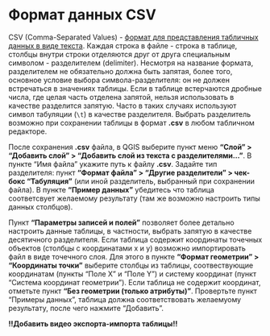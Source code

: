 # Формат данных CSV {#sec-csv}

CSV (Comma-Separated Values) - [формат для представления табличных данных в виде текста](https://ru.wikipedia.org/wiki/CSV). Каждая строка в файле - строка в таблице, столбцы внутри строки отделяются друг от друга специальным символом - разделителем (delimiter). Несмотря на название формата, разделителем не обязательно должна быть запятая, более того, основное условие выбора символа-разделителя: он не должен встречаться в значениях таблицы. Если в таблице встерчаются дробные числа, где целая часть отделена запятой, нельзя использовать в качестве разделится запятую. Часто в таких случаях используют символ табуляции (`\t`) в качестве разделителя. Выбрать разделитель возможно при сохранении таблицы в формат **.csv** в любом табличном редакторе.  

После сохранения **.csv** файла, в QGIS выберите пункт меню **"Слой" > "Добавить слой" > "Добавить слой из текста с разделителями..."**. В пункте "Имя файла" укажите путь к файлу **.csv**.  Задайте тип разделителя: пункт **"Формат файла" > "Другие разделители" > чек-бокс "Табуляция"** (или иной разделитель, выбранный при сохранении файла). В пункте **"Пример данных"** убедитесь что таблица соответсвует желаемому результату (там же возможно настроить типы данных столбцов).  

Пункт **"Параметры записей и полей"** позволяет более детально настроить данные таблицы, в частности, выбрать запятую в качестве десятичного разделителя. Если таблица содержит координаты точечных объектов (столбцы с координатами x и y) возможно импортировать файл в виде точечного слоя. Для этого в пункте **"Формат геометрии" > "Координаты точки"** выберите столбцы из таблицы, соотвествующие координатам (пункты "Поле X" и "Поле Y") и систему координат (пункт "Система координат геометрии"). Если таблица не содержит координат, отметьте пункт **"Без геометрии (только атрибуты)"**. Провертьте пункт "Примеры данных", таблица должна соответствовать желаемуому результату, после чего нажмите "Добавить".



**!!Добавить видео экспорта-импорта таблицы!!**



